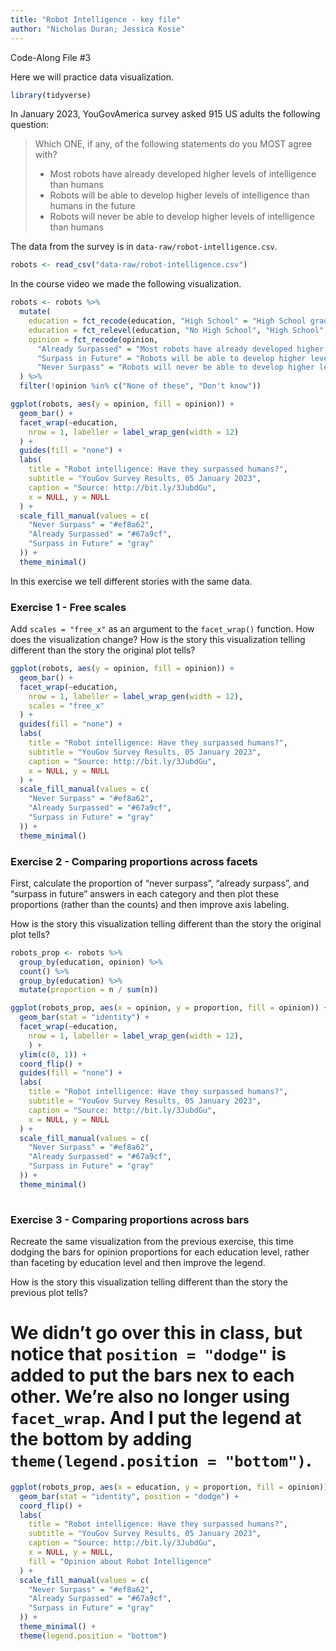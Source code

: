 ```yaml
---
title: "Robot Intelligence - key file"
author: "Nicholas Duran; Jessica Kosie"
---
```


Code-Along File #3

Here we will practice data visualization.

```r

library(tidyverse)

```

<!-- Change the visualization in three different ways to tell slightly different stories with it each time. -->

In January 2023, YouGovAmerica survey asked 915 US adults the following question:

> Which ONE, if any, of the following statements do you MOST agree with?
>
>- Most robots have already developed higher levels of intelligence than humans
>- Robots will be able to develop higher levels of intelligence than humans in the future
>- Robots will never be able to develop higher levels of intelligence than humans

The data from the survey is in `data-raw/robot-intelligence.csv`.

```r

robots <- read_csv("data-raw/robot-intelligence.csv")

```

In the course video we made the following visualization.

```r

robots <- robots %>%
  mutate(
    education = fct_recode(education, "High School" = "High School graduate", "BA / BS" = "4-year", "Some College" = "Some College", "Graduate" = "Post-grad", "No High School" = "NO HS"),
    education = fct_relevel(education, "No High School", "High School", "Some College", "BA / BS", "Graduate"),
    opinion = fct_recode(opinion,
      "Already Surpassed" = "Most robots have already developed higher levels of intelligence than humans",
      "Surpass in Future" = "Robots will be able to develop higher levels of intelligence than humans in the future",
      "Never Surpass" = "Robots will never be able to develop higher levels of intelligence than humans")
  ) %>% 
  filter(!opinion %in% c("None of these", "Don't know"))

ggplot(robots, aes(y = opinion, fill = opinion)) +
  geom_bar() +
  facet_wrap(~education,
    nrow = 1, labeller = label_wrap_gen(width = 12)
  ) +
  guides(fill = "none") +
  labs(
    title = "Robot intelligence: Have they surpassed humans?",
    subtitle = "YouGov Survey Results, 05 January 2023",
    caption = "Source: http://bit.ly/3JubdGu",
    x = NULL, y = NULL
  ) +
  scale_fill_manual(values = c(
    "Never Surpass" = "#ef8a62",
    "Already Surpassed" = "#67a9cf",
    "Surpass in Future" = "gray"
  )) +
  theme_minimal()

```

In this exercise we tell different stories with the same data.

### Exercise 1 - Free scales

Add `scales = "free_x"` as an argument to the `facet_wrap()` function.
How does the visualization change?
How is the story this visualization telling different than the story the original plot tells?

```r

ggplot(robots, aes(y = opinion, fill = opinion)) +
  geom_bar() +
  facet_wrap(~education,
    nrow = 1, labeller = label_wrap_gen(width = 12),
    scales = "free_x"
  ) +
  guides(fill = "none") +
  labs(
    title = "Robot intelligence: Have they surpassed humans?",
    subtitle = "YouGov Survey Results, 05 January 2023",
    caption = "Source: http://bit.ly/3JubdGu",
    x = NULL, y = NULL
  ) +
  scale_fill_manual(values = c(
    "Never Surpass" = "#ef8a62",
    "Already Surpassed" = "#67a9cf",
    "Surpass in Future" = "gray"
  )) +
  theme_minimal()

```

### Exercise 2 - Comparing proportions across facets

First, calculate the proportion of "never surpass", "already surpass", and "surpass in future" answers in each category and then plot these proportions (rather than the counts) and then improve axis labeling.

How is the story this visualization telling different than the story the original plot tells?

```r

robots_prop <- robots %>%
  group_by(education, opinion) %>%
  count() %>%
  group_by(education) %>%
  mutate(proportion = n / sum(n)) 

ggplot(robots_prop, aes(x = opinion, y = proportion, fill = opinion)) +
  geom_bar(stat = "identity") +
  facet_wrap(~education,
    nrow = 1, labeller = label_wrap_gen(width = 12),
    ) +
  ylim(c(0, 1)) +
  coord_flip() +
  guides(fill = "none") +
  labs(
    title = "Robot intelligence: Have they surpassed humans?",
    subtitle = "YouGov Survey Results, 05 January 2023",
    caption = "Source: http://bit.ly/3JubdGu",
    x = NULL, y = NULL
  ) +
  scale_fill_manual(values = c(
    "Never Surpass" = "#ef8a62",
    "Already Surpassed" = "#67a9cf",
    "Surpass in Future" = "gray"
  )) +
  theme_minimal()
  
```

### Exercise 3 - Comparing proportions across bars

Recreate the same visualization from the previous exercise, this time dodging the bars for opinion proportions for each education level, rather than faceting by education level and then improve the legend.

How is the story this visualization telling different than the story the previous plot tells?

# We didn't go over this in class, but notice that `position = "dodge"` is added to put the bars nex to each other. We're also no longer using `facet_wrap`. And I put the legend at the bottom by adding `theme(legend.position = "bottom")`.

```r

ggplot(robots_prop, aes(x = education, y = proportion, fill = opinion)) +
  geom_bar(stat = "identity", position = "dodge") +
  coord_flip() +
  labs(
    title = "Robot intelligence: Have they surpassed humans?",
    subtitle = "YouGov Survey Results, 05 January 2023",
    caption = "Source: http://bit.ly/3JubdGu",
    x = NULL, y = NULL,
    fill = "Opinion about Robot Intelligence"
  ) +
  scale_fill_manual(values = c(
    "Never Surpass" = "#ef8a62",
    "Already Surpassed" = "#67a9cf",
    "Surpass in Future" = "gray"
  )) +
  theme_minimal() +
  theme(legend.position = "bottom") 

```
